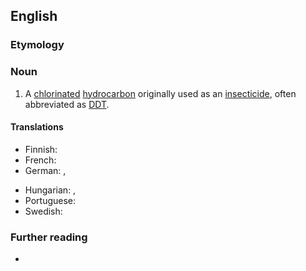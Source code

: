 {{also|dichlorodiphényltrichloroéthane}}
==English==

===Etymology===
{{compound|en|dichloro|diphenyl|trichloro|ethane}}

===Noun===
{{en-noun|-|s}}

# {{lb|en|organic compound}} A [[chlorinated]] [[hydrocarbon]] originally used as an [[insecticide]], often abbreviated as [[DDT]].
#: {{syn|en|DDT}}
#: {{cot|en|dichlorodiphenyldichloroethane|DDD|aldrin}}
#: {{hyper|en|persistent organic pollutant}}

====Translations====
{{trans-top|chlorinated hydrocarbon insecticide DDT}}
* Finnish: {{t|fi|diklooridifenyylitrikloorietaani}}
* French: {{t+|fr|dichlorodiphényltrichloroéthane|m}}
* German: {{t|de|Dichlordiphenyltrichlorethan|n}}, {{t+|de|DDT|n}}
{{trans-mid}}
* Hungarian: {{t|hu|diklór-difenil-triklóretán}}, {{t|hu|DDT}}
* Portuguese: {{t|pt|diclorodifeniltricloroetano|m}}
* Swedish: {{t|sv|diklorodifenyltrikloroetan}}
{{trans-bottom}}

===Further reading===
* {{pedia|DDT}}